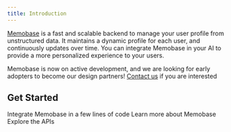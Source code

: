```yaml
---
title: Introduction
---
```


[Memobase](https://memobase.io) is a fast and scalable backend to manage your user profile from unstructured data.
It maintains a dynamic profile for each user, and continuously updates over time.
You can integrate Memobase in your AI to provide a more personalized experience to your users.

Memobase is now on active development, and we are looking for early adopters to become our design partners!
[Contact us](https://github.com/memodb-io/memobase?tab=readme-ov-file#support) if you are interested

## Get Started

<CardGroup cols={3}>
  <Card
    title="QuickStart"
    icon="rocket"
    href="/quickstart"
  >
    Integrate Memobase in a few lines of code
  </Card>
  <Card
    title="Why Memobase"
    icon="question"
    href="/features"
  >
    Learn more about Memobase
  </Card>
  <Card
    title="Check APIs"
    icon="square-terminal"
    href="/api-reference"
  >
    Explore the APIs
  </Card>
</CardGroup>